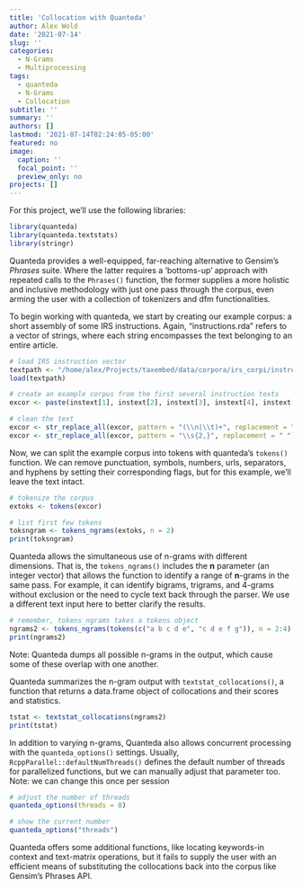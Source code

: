 ```yaml
---
title: 'Collocation with Quanteda'
author: Alex Wold
date: '2021-07-14'
slug: ''
categories:
  - N-Grams
  - Multiprocessing
tags:
  - quanteda
  - N-Grams
  - Collocation
subtitle: ''
summary: ''
authors: []
lastmod: '2021-07-14T02:24:05-05:00'
featured: no
image:
  caption: ''
  focal_point: ''
  preview_only: no
projects: []
---
```

For this project, we'll use the following libraries:
```r
library(quanteda)
library(quanteda.textstats)
library(stringr)
```

Quanteda provides a well-equipped, far-reaching alternative to Gensim's *Phrases* suite. Where the latter requires a 'bottoms-up' approach with repeated calls to the `Phrases()` function, the former supplies a more holistic and inclusive methodology with just one pass through the corpus, even arming the user with a collection of tokenizers and dfm functionalities.

To begin working with quanteda, we start by creating our example corpus: a short assembly of some IRS instructions. Again, "instructions.rda" refers to a vector of strings, where each string encompasses the text belonging to an entire article.
```r
# load IRS instruction vector
textpath <- "/home/alex/Projects/taxembed/data/corpora/irs_corpi/instructions.rda"
load(textpath)

# create an example corpus from the first several instruction texts
excor <- paste(instext[1], instext[2], instext[3], instext[4], instext[5], instext[6])

# clean the text
excor <- str_replace_all(excor, pattern = "(\\n|\\t)+", replacement = " ")
excor <- str_replace_all(excor, pattern = "\\s{2,}", replacement = " ")
```

Now, we can split the example corpus into tokens with quanteda's `tokens()` function. We can remove punctuation, symbols, numbers, urls, separators, and hyphens by setting their corresponding flags, but for this example, we'll leave the text intact.
```r
# tokenize the corpus
extoks <- tokens(excor)
```

```r
# list first few tokens
toksngram <- tokens_ngrams(extoks, n = 2)
print(toksngram)
```

Quanteda allows the simultaneous use of n-grams with different dimensions. That is, the `tokens_ngrams()` includes the **n** parameter (an integer vector) that allows the function to identify a range of **n**-grams in the same pass. For example, it can identify bigrams, trigrams, and 4-grams without exclusion or the need to cycle text back through the parser. We use a different text input here to better clarify the results.
```r
# remember, tokens_ngrams takes a tokens object
ngrams2 <- tokens_ngrams(tokens(c("a b c d e", "c d e f g")), n = 2:4)
print(ngrams2)
```
Note: Quanteda dumps all possible n-grams in the output, which cause some of these overlap with one another.

Quanteda summarizes the n-gram output with `textstat_collocations()`, a function that returns a data.frame object of collocations and their scores and statistics.
```r
tstat <- textstat_collocations(ngrams2)
print(tstat)
```

In addition to varying n-grams, Quanteda also allows concurrent processing with the `quanteda_options()` settings. Usually, `RcppParallel::defaultNumThreads()` defines the default number of threads for parallelized functions, but we can manually adjust that parameter too. Note: we can change this once per session
```r
# adjust the number of threads
quanteda_options(threads = 8)

# show the current number
quanteda_options("threads")
```

Quanteda offers some additional functions, like locating keywords-in context and text-matrix operations, but it fails to supply the user with an efficient means of substituting the collocations back into the corpus like Gensim's Phrases API.
